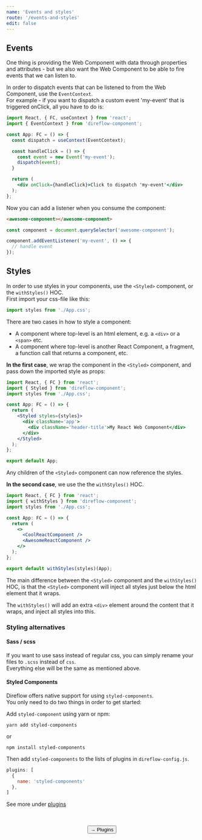 ```yaml
---
name: 'Events and styles'
route: '/events-and-styles'
edit: false
---
```



## Events
One thing is providing the Web Component with data through properties and attributes - but we also want the Web Component to be able to fire events that we can listen to.  
  
In order to dispatch events that can be listened to from the Web Component, use the `EventContext`.  
For example - if you want to dispatch a custom event 'my-event' that is triggered onClick, all you have to do is:  
```jsx
import React, { FC, useContext } from 'react';
import { EventContext } from 'direflow-component';

const App: FC = () => {
  const dispatch = useContext(EventContext);

  const handleClick = () => {
    const event = new Event('my-event');
    dispatch(event);
  }

  return (
    <div onClick={handleClick}>Click to dispatch 'my-event'</div>
  );
};
```

Now you can add a listener when you consume the component:
```html
<awesome-component></awesome-component>
```

```javascript
const component = document.querySelector('awesome-component');

component.addEventListener('my-event', () => {
  // handle event
});
```

## Styles
In order to use styles in your components, use the `<Styled>` component, or the `withStyles()` HOC.  
First import your css-file like this:
```typescript
import styles from './App.css';
```

There are two cases in how to style a component: 
  
- A component where top-level is an html element, e.g. a `<div>` or a `<span>` etc.
- A component where top-level is another React Component, a fragment, a function call that returns a component, etc.

**In the first case**, we wrap the component in the `<Styled>` component, and pass down the imported style as props:  
```jsx
import React, { FC } from 'react';
import { Styled } from 'direflow-component';
import styles from './App.css';

const App: FC = () => {
  return (
    <Styled styles={styles}>
      <div className='app'>
        <div className='header-title'>My React Web Component</div>
      </div>
    </Styled>
  );
};

export default App;
```
Any children of the `<Styled>` component can now reference the styles.

**In the second case**, we use the the `withStyles()` HOC.

```jsx
import React, { FC } from 'react';
import { withStyles } from 'direflow-component';
import styles from './App.css';

const App: FC = () => {
  return (
    <>
      <CoolReactComponent />
      <AwesomeReactComponent />
    </>
  );
};

export default withStyles(styles)(App);
```

The main difference between the `<Styled>` component and the `withStyles()` HOC, is that the `<Styled>` component will inject all styles just below the html element that it wraps.  
  
The `withStyles()` will add an extra `<div>` element around the content that it wraps, and inject all styles into this.

### Styling alternatives

#### Sass / scss
If you want to use sass instead of regular css, you can simply rename your files to `.scss` instead of `css`.  
Everything else will be the same as mentioned above.

#### Styled Components
Direflow offers native support for using `styled-components`.  
You only need to do two things in order to get started:
  
Add `styled-component` using yarn or npm:
```console
yarn add styled-components
```
or
```console
npm install styled-components
```

Then add `styled-components` to the lists of plugins in `direflow-config.js`.
```javascript
plugins: [
  {
    name: 'styled-components'
  },
]
```
See more under [plugins](/plugins)

<br />
<br />

<span style="display: flex; justify-content: center">
  <Link to='/plugins'>
    <Button>→ Plugins</Button>
  </Link>
</span>